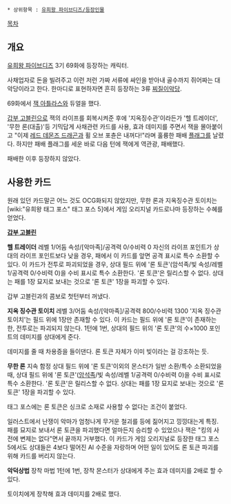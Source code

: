  * 상위항목 : [[유희왕 파이브디즈/등장인물]]

[[목차]]
== 개요 ==
[[유희왕 파이브디즈]] 3기 69화에 등장하는 캐릭터. 

사채업자로 돈을 빌려주고 이런 저런 가짜 서류에 싸인을 받아내 골수까지 쥐어짜는 대악당이라고 한다. 한마디로 표현하자면 흔히 등장하는 3류 [[찌질이]]악당.

69화에서 [[잭 아틀라스]]와 듀얼을 했다.

[[갑부 고블린]]으로 잭의 라이프를 회복시켜준 후에 '지옥징수관'이라든가 '헬 트레이더', '무한 론(대출)'등 기믹답게 사채관련 카드를 사용, 효과 데미지를 주면서 잭을 몰아붙이고 "이제 [[레드 데몬즈 드래곤]]과 휠 오브 포츈은 내꺼다!"라며 훌륭한 패배 [[플래그]]를 날렸다. 하지만 패배 플래그를 세운 바로 다음 턴에 잭에게 역관광, 패배했다. 

패배한 이후 등장하지 않았다.

== 사용한 카드 ==
원래 있던 카드말곤 어느 것도 OCG화되지 않았지만, 무한 론과 지옥징수관 토이치는 [wiki:"유희왕 태그 포스" 태그 포스 5]에서 게임 오리지널 카드로나마 등장하는 수혜를 얻었다. 

'''[[갑부 고블린]]'''

'''헬 트레이더'''
레벨 1/어둠 속성/[악마족]/공격력 0/수비력 0
자신의 라이프 포인트가 상대의 라이프 포인트보다 낮을 경우, 패에서 이 카드를 앞면 공격 표시로 특수 소환할 수 있다. 이 카드가 전투로 파괴되었을 경우, 상대 필드 위에 '론 토큰'(암석족/빛 속성/레벨 1/공격력 0/수비력 0)을 수비 표시로 특수 소환한다. '론 토큰'은 릴리스할 수 없다. 상대는 패를 1장 묘지로 보내는 것으로 '론 토큰' 1장을 파괴할 수 있다.

갑부 고블린과의 콤보로 첫턴부터 꺼냈다.

'''지옥 징수관 토이치'''
레벨 3/어둠 속성/[악마족]/공격력 800/수비력 1300
'지옥 징수관 토이치'는 필드 위에 1장만 존재할 수 있다. 이 카드는 필드 위에 '론 토큰'이 존재하는 한, 전투로는 파괴되지 않는다. 1턴에 1번, 상대의 필드 위의 '론 토큰'의 수×1000 포인트의 데미지를 상대에게 준다.

데미지를 줄 때 차용증을 들이댄다. 론 토큰 자체가 이미 빚이라는 걸 강조하는 듯.

'''무한 론'''
지속 함정
상대 필드 위에 '론 토큰'이외의 몬스터가 일반 소환/특수 소환되었을 때, 상대 필드 위에 '론 토큰'([[암석족]]/빛 속성/레벨 1/공격력 0/수비력 0)을 수비 표시로 특수 소환한다. '론 토큰'은 릴리스할 수 없다. 상대는 패를 1장 묘지로 보내는 것으로 '론 토큰' 1장을 파괴할 수 있다.

태그 포스에는 론 토큰은 싱크로 소재로 사용할 수 없다는 조건이 붙었다.

일러스트에서 난쟁이 악마가 엄청나게 무거운 철괴를 등에 짊어지고 낑낑대는게 특징. 패를 묘지로 보내서 론 토큰을 파괴했다면 얼마든지 승리할 수 있었으나 잭은 "킹의 사전에 변제는 없다"면서 끝까지 거부했다. 이 카드가 게임 오리지널로 등장한 태그 포스 5에서도 상대들은 4보다 떨어진 AI 수준을 자랑하며 어떤 일이 있어도 론 토큰 파괴를 위해 카드를 버리지 않는다.

'''악덕상법'''
장착 마법
1턴에 1번, 장착 몬스터가 상대에게 주는 효과 데미지를 2배로 할 수 있다.

토이치에게 장착해 효과 데미지를 2배로 했다.

